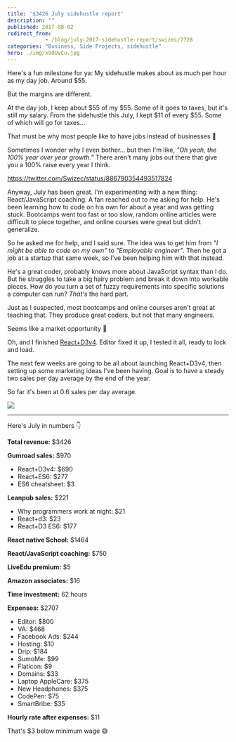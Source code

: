 ```yaml
---
title: '$3426 July sidehustle report'
description: ""
published: 2017-08-02
redirect_from: 
            - /blog/july-2017-sidehustle-report/swizec/7728
categories: "Business, Side Projects, sidehustle"
hero: ./img/x9dUvCu.jpg
---
```

Here's a fun milestone for ya: My sidehustle makes about as much per hour as my day job. Around $55.



But the margins are different.



At the day job, I keep about $55 of my $55. Some of it goes to taxes, but it's still _my_ salary. From the sidehustle this July, I kept $11 of every $55. Some of which will go for taxes…



That must be why most people like to have jobs instead of businesses 🤔



Sometimes I wonder why I even bother… but then I'm like, _"Oh yeah, the 100% year over year growth.”_ There aren't many jobs out there that give you a 100% raise every year I think.



https://twitter.com/Swizec/status/886790354493517824



Anyway, July has been great. I'm experimenting with a new thing: React/JavaScript coaching. A fan reached out to me asking for help. He's been learning how to code on his own for about a year and was getting stuck. Bootcamps went too fast or too slow, random online articles were difficult to piece together, and online courses were great but didn't generalize.



So he asked me for help, and I said sure. The idea was to get him from _"I might be able to code on my own"_ to _"Employable engineer"_. Then he got a job at a startup that same week, so I've been helping him with that instead.



He's a great coder, probably knows more about JavaScript syntax than I do. But he struggles to take a big hairy problem and break it down into workable pieces. How do you turn a set of fuzzy requirements into specific solutions a computer can run? _That's_ the hard part.



Just as I suspected, most bootcamps and online courses aren't great at teaching that. They produce great coders, but not that many engineers.



Seems like a market opportunity 🤔



Oh, and I finished [React+D3v4](https://gum.co/mTWg). Editor fixed it up, I tested it all, ready to lock and load.



The next few weeks are going to be all about launching React+D3v4, then setting up some marketing ideas I've been having. Goal is to have a steady two sales per day average by the end of the year.



So far it's been at 0.6 sales per day average.



![](./img/x9dUvCu.jpg)



* * *



Here's July in numbers 👇



**Total revenue:** $3426



**Gumroad sales:** $970



- React+D3v4: $690
- React+ES6: $277
- ES6 cheatsheet: $3



**Leanpub sales:** $221



- Why programmers work at night: $21
- React+d3: $23
- React+D3 ES6: $177



**React native School:** $1464



**React/JavaScript coaching:** $750



**LiveEdu premium:** $5



**Amazon associates:** $16



**Time investment:** 62 hours



**Expenses:** $2707



- Editor: $800
- VA: $468
- Facebook Ads: $244
- Hosting: $10
- Drip: $184
- SumoMe: $99
- Flaticon: $9
- Domains: $33
- Laptop AppleCare: $375
- New Headphones: $375
- CodePen: $75
- SmartBribe: $35



**Hourly rate after expenses:** $11



That's $3 below minimum wage 😅